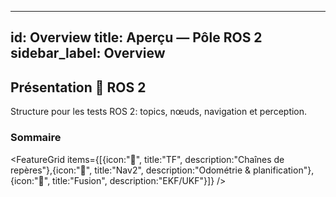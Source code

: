 
---
id: Overview
title: Aperçu — Pôle ROS 2
sidebar_label: Overview
---

## Présentation <span className="badge-sticker badge-it">🤖 ROS 2</span>

<InfoCard type="info" title="Ce que vous trouverez ici" icon="📚">
Structure pour les tests ROS 2: topics, nœuds, navigation et perception.
</InfoCard>

### Sommaire
<Table headers={["Section", "Description"]}
  data={[["Test 1", "Capteurs et Topics"],["Test 2", "Navigation de Base"],["Test 3", "Perception et Fusion"]]} />

<FeatureGrid items={[{icon:"📡", title:"TF", description:"Chaînes de repères"},{icon:"🧭", title:"Nav2", description:"Odométrie & planification"},{icon:"🧮", title:"Fusion", description:"EKF/UKF"}]} />


